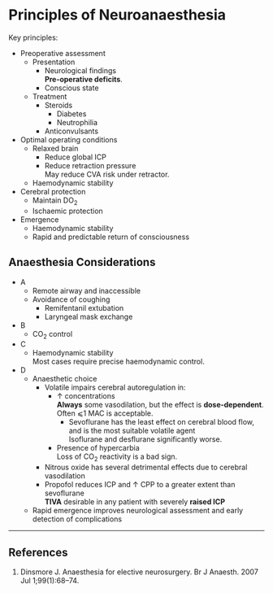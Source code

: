 # Principles of Neuroanaesthesia


Key principles:

* Preoperative assessment
	* Presentation
		* Neurological findings\
		**Pre-operative deficits**.
		* Conscious state
	* Treatment
		* Steroids
			* Diabetes
			* Neutrophilia
		* Anticonvulsants
* Optimal operating conditions
	* Relaxed brain\
		* Reduce global ICP
		* Reduce retraction pressure\
		May reduce CVA risk under retractor.
	* Haemodynamic stability
* Cerebral protection
	* Maintain DO~2~
	* Ischaemic protection
* Emergence
	* Haemodynamic stability
	* Rapid and predictable return of consciousness

## Anaesthesia Considerations

* A
	* Remote airway and inaccessible
	* Avoidance of coughing
		* Remifentanil extubation
		* Laryngeal mask exchange
* B
	* CO~2~ control
* C
	* Haemodynamic stability\
	Most cases require precise haemodynamic control.
* D
	* Anaesthetic choice
		* Volatile impairs cerebral autoregulation in:
			* ↑ concentrations\
			**Always** some vasodilation, but the effect is **dose-dependent**. Often ⩽1 MAC is acceptable.
				* Sevoflurane has the least effect on cerebral blood flow, and is the most suitable volatile agent\
				Isoflurane and desflurane significantly worse.
			* Presence of hypercarbia\
			Loss of CO~2~ reactivity is a bad sign.
		* Nitrous oxide has several detrimental effects due to cerebral vasodilation
		* Propofol reduces ICP and ↑ CPP to a greater extent than sevoflurane\
		**TIVA** desirable in any patient with severely **raised ICP**
	* Rapid emergence improves neurological assessment and early detection of complications


---

## References

1. Dinsmore J. Anaesthesia for elective neurosurgery. Br J Anaesth. 2007 Jul 1;99(1):68–74. 
